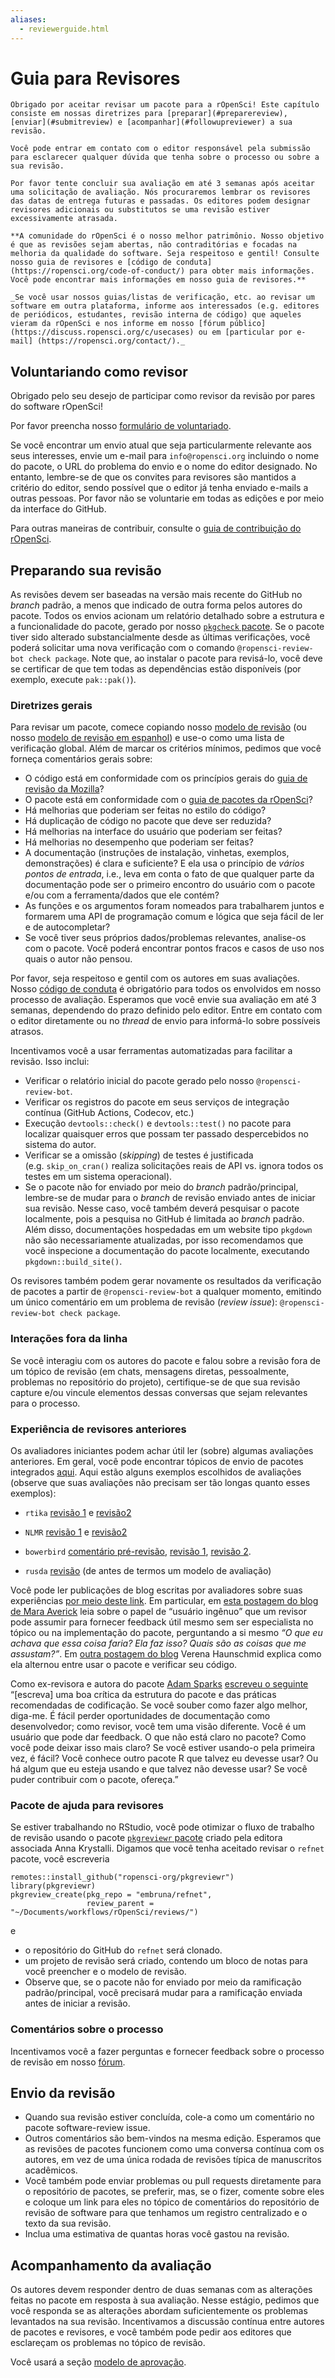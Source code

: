 ```yaml
---
aliases: 
  - reviewerguide.html
---
```


# Guia para Revisores {#reviewerguide}

```block
Obrigado por aceitar revisar um pacote para a rOpenSci! Este capítulo consiste em nossas diretrizes para [preparar](#preparereview), [enviar](#submitreview) e [acompanhar](#followupreviewer) a sua revisão.

Você pode entrar em contato com o editor responsável pela submissão para esclarecer qualquer dúvida que tenha sobre o processo ou sobre a sua revisão.

Por favor tente concluir sua avaliação em até 3 semanas após aceitar uma solicitação de avaliação. Nós procuraremos lembrar os revisores das datas de entrega futuras e passadas. Os editores podem designar revisores adicionais ou substitutos se uma revisão estiver excessivamente atrasada.

**A comunidade do rOpenSci é o nosso melhor patrimônio. Nosso objetivo é que as revisões sejam abertas, não contraditórias e focadas na melhoria da qualidade do software. Seja respeitoso e gentil! Consulte nosso guia de revisores e [código de conduta] (https://ropensci.org/code-of-conduct/) para obter mais informações. Você pode encontrar mais informações em nosso guia de revisores.**

_Se você usar nossos guias/listas de verificação, etc. ao revisar um software em outra plataforma, informe aos interessados (e.g. editores de periódicos, estudantes, revisão interna de código) que aqueles vieram da rOpenSci e nos informe em nosso [fórum público] (https://discuss.ropensci.org/c/usecases) ou em [particular por e-mail] (https://ropensci.org/contact/)._ 
```

## Voluntariando como revisor {#volunteering-as-a-reviewer}

Obrigado pelo seu desejo de participar como revisor da revisão por pares do software rOpenSci!

Por favor preencha nosso [formulário de voluntariado](https://ropensci.org/software-reviewer).

Se você encontrar um envio atual que seja particularmente relevante aos seus interesses, envie um e-mail para `info@ropensci.org` incluindo o nome do pacote, o URL do problema do envio e o nome do editor designado. No entanto, lembre-se de que os convites para revisores são mantidos a critério do editor, sendo possível que o editor já tenha enviado e-mails a outras pessoas. Por favor não se voluntarie em todas as edições e por meio da interface do GitHub.

Para outras maneiras de contribuir, consulte o [guia de contribuição do rOpenSci](https://contributing.ropensci.org/).

## Preparando sua revisão {#preparereview}

As revisões devem ser baseadas na versão mais recente do GitHub no _branch_ padrão, a menos que indicado de outra forma pelos autores do pacote. Todos os envios acionam um relatório detalhado sobre a estrutura e a funcionalidade do pacote, gerado por nosso [`pkgcheck` pacote](https://docs.ropensci.org/pkgcheck/). Se o pacote tiver sido alterado substancialmente desde as últimas verificações, você poderá solicitar uma nova verificação com o comando `@ropensci-review-bot check package`. Note que, ao instalar o pacote para revisá-lo, você deve se certificar de que tem todas as dependências estão disponíveis (por exemplo, execute `pak::pak()`).

### Diretrizes gerais {#general-guidelines}

Para revisar um pacote, comece copiando nosso [modelo de revisão](#reviewtemplate) (ou nosso [modelo de revisão em espanhol](#reviewtemplatees)) e use-o como uma lista de verificação global. Além de marcar os critérios mínimos, pedimos que você forneça comentários gerais sobre:

- O código está em conformidade com os princípios gerais do [guia de revisão da Mozilla](https://mozillascience.github.io/codeReview/review.html)?
- O pacote está em conformidade com o [guia de pacotes da rOpenSci](#building)?
- Há melhorias que poderiam ser feitas no estilo do código?
- Há duplicação de código no pacote que deve ser reduzida?
- Há melhorias na interface do usuário que poderiam ser feitas?
- Há melhorias no desempenho que poderiam ser feitas?
- A documentação (instruções de instalação, vinhetas,  exemplos, demonstrações) é clara e suficiente? E ela usa o princípio de *vários pontos de entrada*, i.e., leva em conta o fato de que qualquer parte da documentação pode ser o primeiro encontro do usuário com o pacote e/ou com a ferramenta/dados que ele contém?
- As funções e os argumentos foram nomeados para trabalharem juntos e formarem uma API de programação comum e lógica que seja fácil de ler e de autocompletar?
- Se você tiver seus próprios dados/problemas relevantes, analise-os com o pacote. Você poderá encontrar pontos fracos e casos de uso nos quais o autor não pensou.

Por favor, seja respeitoso e gentil com os autores em suas avaliações. Nosso [código de conduta](#code-of-conduct) é obrigatório para todos os envolvidos em nosso processo de avaliação. Esperamos que você envie sua avaliação em até 3 semanas, dependendo do prazo definido pelo editor. Entre em contato com o editor diretamente ou no _thread_ de envio para informá-lo sobre possíveis atrasos.

Incentivamos você a usar ferramentas automatizadas para facilitar a revisão. Isso inclui:

- Verificar o relatório inicial do pacote gerado pelo nosso `@ropensci-review-bot`.
- Verificar os registros do pacote em seus serviços de integração contínua (GitHub Actions, Codecov, etc.)
- Execução `devtools::check()` e `devtools::test()` no pacote para localizar quaisquer erros que possam ter passado despercebidos no sistema do autor.
- Verificar se a omissão (_skipping_) de testes é justificada (e.g. `skip_on_cran()` realiza solicitações reais de API vs. ignora todos os testes em um sistema operacional).
- Se o pacote não for enviado por meio do _branch_ padrão/principal, lembre-se de mudar para o _branch_ de revisão enviado antes de iniciar sua revisão. Nesse caso, você também deverá pesquisar o pacote localmente, pois a pesquisa no GitHub é limitada ao _branch_ padrão. Além disso, documentações hospedadas em um website tipo `pkgdown` não são necessariamente atualizadas, por isso recomendamos que você inspecione a documentação do pacote localmente, executando `pkgdown::build_site()`.

Os revisores também podem gerar novamente os resultados da verificação de pacotes a partir de `@ropensci-review-bot` a qualquer momento, emitindo um único comentário em um problema de revisão (_review issue_): `@ropensci-review-bot check package`.

### Interações fora da linha {#off-thread-interactions}

Se você interagiu com os autores do pacote e falou sobre a revisão fora de um tópico de revisão (em chats, mensagens diretas, pessoalmente, problemas no repositório do projeto), certifique-se de que sua revisão capture e/ou vincule elementos dessas conversas que sejam relevantes para o processo.

### Experiência de revisores anteriores {#experience-from-past-reviewers}

Os avaliadores iniciantes podem achar útil ler (sobre) algumas avaliações anteriores. Em geral, você pode encontrar tópicos de envio de pacotes integrados [aqui](https://github.com/ropensci/software-review/issues?q=is%3Aissue+is%3Aclosed+label%3A6%2Fapproved). Aqui estão alguns exemplos escolhidos de avaliações (observe que suas avaliações não precisam ser tão longas quanto esses exemplos):

- `rtika` [revisão 1](https://github.com/ropensci/software-review/issues/191#issuecomment-367166658) e [revisão2](https://github.com/ropensci/software-review/issues/191#issuecomment-368254623)

- `NLMR` [revisão 1](https://github.com/ropensci/software-review/issues/188#issuecomment-368042693) e [revisão2](https://github.com/ropensci/software-review/issues/188#issuecomment-369310831)

- `bowerbird` [comentário pré-revisão](https://github.com/ropensci/software-review/issues/139#issuecomment-322713737), [revisão 1](https://github.com/ropensci/software-review/issues/139#issuecomment-342380870), [revisão 2](https://github.com/ropensci/software-review/issues/139#issuecomment-342724843).

- `rusda` [revisão](https://github.com/ropensci/software-review/issues/18#issuecomment-120445737) (de antes de termos um modelo de avaliação)

Você pode ler publicações de blog escritas por avaliadores sobre suas experiências [por meio deste link](https://ropensci.org/tags/reviewer/). Em particular, em [esta postagem do blog de Mara Averick](https://ropensci.org/blog/2017/08/22/first-package-review/) leia sobre o papel de "usuário ingênuo" que um revisor pode assumir para fornecer feedback útil mesmo sem ser especialista no tópico ou na implementação do pacote, perguntando a si mesmo *"O que eu achava que essa coisa faria? Ela faz isso? Quais são as coisas que me assustam?"*. Em [outra postagem do blog](https://ropensci.org/blog/2017/09/08/first-review-experiences/) Verena Haunschmid explica como ela alternou entre usar o pacote e verificar seu código.

Como ex-revisora e autora do pacote [Adam Sparks](https://adamhsparks.netlify.app/) [escreveu o seguinte](https://twitter.com/adamhsparks/status/898132036451303425) "\[escreva\] uma boa crítica da estrutura do pacote e das práticas recomendadas de codificação. Se você souber como fazer algo melhor, diga-me. É fácil perder oportunidades de documentação como desenvolvedor; como revisor, você tem uma visão diferente. Você é um usuário que pode dar feedback. O que não está claro no pacote? Como você pode deixar isso mais claro? Se você estiver usando-o pela primeira vez, é fácil? Você conhece outro pacote R que talvez eu devesse usar? Ou há algum que eu esteja usando e que talvez não devesse usar? Se você puder contribuir com o pacote, ofereça."

### Pacote de ajuda para revisores {#helper-package-for-reviewers}

Se estiver trabalhando no RStudio, você pode otimizar o fluxo de trabalho de revisão usando o pacote [`pkgreviewr` pacote](https://github.com/ropensci-org/pkgreviewr) criado pela editora associada Anna Krystalli. Digamos que você tenha aceitado revisar o `refnet` pacote, você escreveria

```
remotes::install_github("ropensci-org/pkgreviewr")
library(pkgreviewr)
pkgreview_create(pkg_repo = "embruna/refnet", 
                 review_parent = "~/Documents/workflows/rOpenSci/reviews/")
```

e

- o repositório do GitHub do `refnet` será clonado.
- um projeto de revisão será criado, contendo um bloco de notas para você preencher e o modelo de revisão.
- Observe que, se o pacote não for enviado por meio da ramificação padrão/principal, você precisará mudar para a ramificação enviada antes de iniciar a revisão.

### Comentários sobre o processo {#feedback-on-the-process}

Incentivamos você a fazer perguntas e fornecer feedback sobre o processo de revisão em nosso [fórum](https://discuss.ropensci.org).

## Envio da revisão {#submitreview}

- Quando sua revisão estiver concluída, cole-a como um comentário no pacote software-review issue.
- Outros comentários são bem-vindos na mesma edição. Esperamos que as revisões de pacotes funcionem como uma conversa contínua com os autores, em vez de uma única rodada de revisões típica de manuscritos acadêmicos.
- Você também pode enviar problemas ou pull requests diretamente para o repositório de pacotes, se preferir, mas, se o fizer, comente sobre eles e coloque um link para eles no tópico de comentários do repositório de revisão de software para que tenhamos um registro centralizado e o texto da sua revisão.
- Inclua uma estimativa de quantas horas você gastou na revisão.

## Acompanhamento da avaliação {#followupreviewer}

Os autores devem responder dentro de duas semanas com as alterações feitas no pacote em resposta à sua avaliação.  Nesse estágio, pedimos que você responda se as alterações abordam suficientemente os problemas levantados na sua revisão. Incentivamos a discussão contínua entre autores de pacotes e revisores, e você também pode pedir aos editores que esclareçam os problemas no tópico de revisão.

Você usará a seção [modelo de aprovação](#approval2template).


